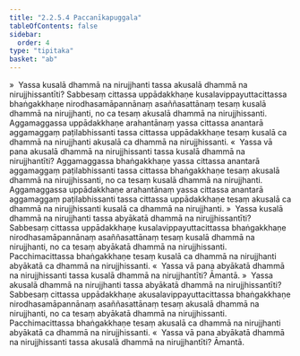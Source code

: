 ```yaml
---
title: "2.2.5.4 Paccanīkapuggala"
tableOfContents: false
sidebar:
  order: 4
type: "tipitaka"
basket: "ab"
---
```



<DynamicBreadcrumb />

<Division number="148">

<Paragraph number="635">
»  Yassa kusalā dhammā na nirujjhanti tassa akusalā dhammā na nirujjhissantīti?
</Paragraph>

<Paragraph number="636">
Sabbesaṃ cittassa uppādakkhaṇe kusalavippayuttacittassa bhaṅgakkhaṇe nirodhasamāpannānaṃ asaññasattānaṃ tesaṃ kusalā dhammā na nirujjhanti, no ca tesaṃ akusalā dhammā na nirujjhissanti. Aggamaggassa uppādakkhaṇe arahantānaṃ yassa cittassa anantarā aggamaggaṃ paṭilabhissanti tassa cittassa uppādakkhaṇe tesaṃ kusalā ca dhammā na nirujjhanti akusalā ca dhammā na nirujjhissanti.
</Paragraph>

<Paragraph number="637">
«  Yassa vā pana akusalā dhammā na nirujjhissanti tassa kusalā dhammā na nirujjhantīti?
</Paragraph>

<Paragraph number="638">
Aggamaggassa bhaṅgakkhaṇe yassa cittassa anantarā aggamaggaṃ paṭilabhissanti tassa cittassa bhaṅgakkhaṇe tesaṃ akusalā dhammā na nirujjhissanti, no ca tesaṃ kusalā dhammā na nirujjhanti. Aggamaggassa uppādakkhaṇe arahantānaṃ yassa cittassa anantarā aggamaggaṃ paṭilabhissanti tassa cittassa uppādakkhaṇe tesaṃ akusalā ca dhammā na nirujjhissanti kusalā ca dhammā na nirujjhanti.
</Paragraph>

<Paragraph number="639">
»  Yassa kusalā dhammā na nirujjhanti tassa abyākatā dhammā na nirujjhissantīti?
</Paragraph>

<Paragraph number="640">
Sabbesaṃ cittassa uppādakkhaṇe kusalavippayuttacittassa bhaṅgakkhaṇe nirodhasamāpannānaṃ asaññasattānaṃ tesaṃ kusalā dhammā na nirujjhanti, no ca tesaṃ abyākatā dhammā na nirujjhissanti. Pacchimacittassa bhaṅgakkhaṇe tesaṃ kusalā ca dhammā na nirujjhanti abyākatā ca dhammā na nirujjhissanti.
</Paragraph>

<Paragraph number="641">
«  Yassa vā pana abyākatā dhammā na nirujjhissanti tassa kusalā dhammā na nirujjhantīti? Āmantā.
</Paragraph>

</Division>
<Division number="149">

<Paragraph number="642">
»  Yassa akusalā dhammā na nirujjhanti tassa abyākatā dhammā na nirujjhissantīti?
</Paragraph>

<Paragraph number="643">
Sabbesaṃ cittassa uppādakkhaṇe akusalavippayuttacittassa bhaṅgakkhaṇe nirodhasamāpannānaṃ asaññasattānaṃ tesaṃ akusalā dhammā na nirujjhanti, no ca tesaṃ abyākatā dhammā na nirujjhissanti. Pacchimacittassa bhaṅgakkhaṇe tesaṃ akusalā ca dhammā na nirujjhanti abyākatā ca dhammā na nirujjhissanti.
</Paragraph>

<Paragraph number="644">
«  Yassa vā pana abyākatā dhammā na nirujjhissanti tassa akusalā dhammā na nirujjhantīti? Āmantā.
</Paragraph>
</Division>